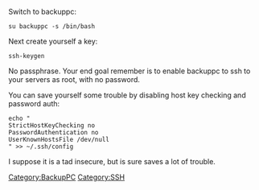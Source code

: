 Switch to backuppc:
 su backuppc -s /bin/bash

Next create yourself a key:
 ssh-keygen

No passphrase. Your end goal remember is to enable backuppc to ssh to your servers as root, with no password.

You can save yourself some trouble by disabling host key checking and password auth:
<pre>
echo "
StrictHostKeyChecking no
PasswordAuthentication no
UserKnownHostsFile /dev/null
" >> ~/.ssh/config
</pre>
I suppose it is a tad insecure, but is sure saves a lot of trouble.
[[Category:BackupPC]][[Category:SSH]]
